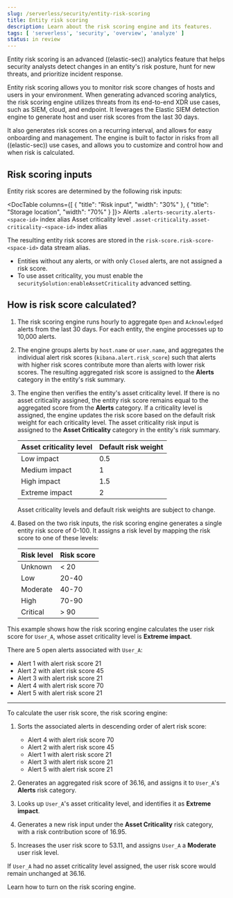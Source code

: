 ```yaml
---
slug: /serverless/security/entity-risk-scoring
title: Entity risk scoring
description: Learn about the risk scoring engine and its features.
tags: [ 'serverless', 'security', 'overview', 'analyze' ]
status: in review
---
```


<DocBadge template="technical preview" />

Entity risk scoring is an advanced ((elastic-sec)) analytics feature that helps security analysts detect changes in an entity's risk posture, hunt for new threats, and prioritize incident response.

Entity risk scoring allows you to monitor risk score changes of hosts and users in your environment. When generating advanced scoring analytics, the risk scoring engine utilizes threats from its end-to-end XDR use cases, such as SIEM, cloud, and endpoint. It leverages the Elastic SIEM detection engine to generate host and user risk scores from the last 30 days.

It also generates risk scores on a recurring interval, and allows for easy onboarding and management. The engine is built to factor in risks from all ((elastic-sec)) use cases, and allows you to customize and control how and when risk is calculated.

## Risk scoring inputs

Entity risk scores are determined by the following risk inputs:

<DocTable columns={[
  {
    "title": "Risk input",
    "width": "30%"
  },
  {
    "title": "Storage location",
    "width": "70%"
  }
]}>
  <DocRow>
    <DocCell><DocLink slug="/serverless/security/alerts-manage">Alerts</DocLink></DocCell>
    <DocCell>`.alerts-security.alerts-<space-id>` index alias</DocCell>
  </DocRow>
  <DocRow>
    <DocCell><DocLink slug="/serverless/security/asset-criticality">Asset criticality level</DocLink></DocCell>
    <DocCell>`.asset-criticality.asset-criticality-<space-id>` index alias</DocCell>
  </DocRow>
</DocTable>

The resulting entity risk scores are stored in the `risk-score.risk-score-<space-id>` data stream alias.

<DocCallOut title="Note">

* Entities without any alerts, or with only `Closed` alerts, are not assigned a risk score.
* To use asset criticality, you must enable the `securitySolution:enableAssetCriticality` <DocLink slug="/serverless/security/advanced-settings" section="enable-asset-criticality-workflows" >advanced setting</DocLink>.

</DocCallOut>

## How is risk score calculated?

1. The risk scoring engine runs hourly to aggregate `Open` and `Acknowledged` alerts from the last 30 days. For each entity, the engine processes up to 10,000 alerts.

1. The engine groups alerts by `host.name` or `user.name`, and aggregates the individual alert risk scores (`kibana.alert.risk_score`) such that alerts with higher risk scores contribute more than alerts with lower risk scores. The resulting aggregated risk score is assigned to the **Alerts** category in the entity's <DocLink slug="/serverless/security/hosts-overview" section="host-risk-summary">risk summary</DocLink>.

1. The engine then verifies the entity's <DocLink slug="/serverless/security/asset-criticality">asset criticality level</DocLink>. If there is no asset criticality assigned, the entity risk score remains equal to the aggregated score from the **Alerts** category. If a criticality level is assigned, the engine updates the risk score based on the default risk weight for each criticality level. The asset criticality risk input is assigned to the **Asset Criticality** category in the entity's risk summary.

    | Asset criticality level | Default risk weight |
    |-------------------------|---------------------|
    | Low impact              | 0.5                 |
    | Medium impact           | 1                   |
    | High impact             | 1.5                 |
    | Extreme impact          | 2                   |

    <DocCallOut title="Note">
    Asset criticality levels and default risk weights are subject to change.
    </DocCallOut>

1. Based on the two risk inputs, the risk scoring engine generates a single entity risk score of 0-100. It assigns a risk level by mapping the risk score to one of these levels:

    | Risk level    | Risk score    |
    | ------------- |---------------|
    | Unknown       | < 20          |
    | Low           | 20-40         |
    | Moderate      | 40-70         |
    | High          | 70-90         |
    | Critical      | > 90          |

<DocAccordion buttonContent="Click for a risk score calculation example">

This example shows how the risk scoring engine calculates the user risk score for `User_A`, whose asset criticality level is **Extreme impact**.

There are 5 open alerts associated with `User_A`:

* Alert 1 with alert risk score 21
* Alert 2 with alert risk score 45
* Alert 3 with alert risk score 21
* Alert 4 with alert risk score 70
* Alert 5 with alert risk score 21

---

To calculate the user risk score, the risk scoring engine:

1. Sorts the associated alerts in descending order of alert risk score:

    * Alert 4 with alert risk score 70
    * Alert 2 with alert risk score 45
    * Alert 1 with alert risk score 21
    * Alert 3 with alert risk score 21
    * Alert 5 with alert risk score 21

1. Generates an aggregated risk score of 36.16, and assigns it to `User_A`'s **Alerts** risk category.

1. Looks up `User_A`'s asset criticality level, and identifies it as **Extreme impact**.

1. Generates a new risk input under the **Asset Criticality** risk category, with a risk contribution score of 16.95.

1. Increases the user risk score to 53.11, and assigns `User_A` a **Moderate** user risk level.

If `User_A` had no asset criticality level assigned, the user risk score would remain unchanged at 36.16.

</DocAccordion>

Learn how to <DocLink slug="/serverless/security/turn-on-risk-engine">turn on the risk scoring engine</DocLink>.

